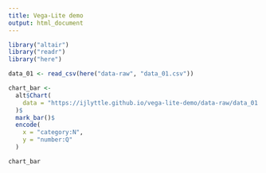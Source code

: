 ```yaml
---
title: Vega-Lite demo
output: html_document
---
```


```r
library("altair")
library("readr")
library("here")
```

```r
data_01 <- read_csv(here("data-raw", "data_01.csv"))
```

```r
chart_bar <- 
  alt$Chart(
    data = "https://ijlyttle.github.io/vega-lite-demo/data-raw/data_01.csv"
  )$
  mark_bar()$
  encode(
    x = "category:N",
    y = "number:Q"
  )

chart_bar
```
